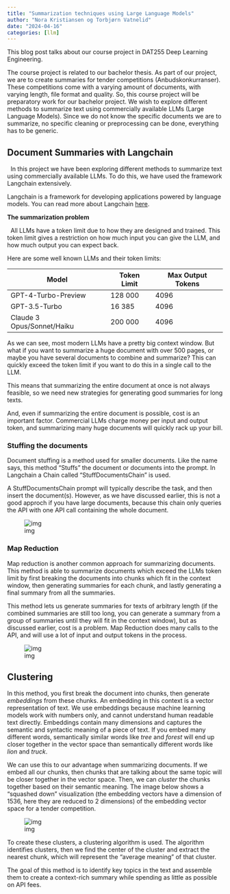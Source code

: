 ```yaml
---
title: "Summarization techniques using Large Language Models"
author: "Nora Kristiansen og Torbjørn Vatnelid"
date: "2024-04-16"
categories: [llm]
---
```


This blog post talks about our course project in DAT255 Deep Learning Engineering.

The course project is related to our bachelor thesis. As part of our project, we are to create summaries for tender competitions (Anbudskonkurranser). These competitions come with a varying amount of documents, with varying length, file format and quality. So, this course project will be preparatory work for our bachelor project. We wish to explore different methods to summarize text using commercially available LLMs (Large Language Models). Since we do not know the specific documents we are to summarize, no specific cleaning or preprocessing can be done, everything has to be generic.

## Document Summaries with Langchain

&nbsp; In this project we have been exploring different methods to summarize text using commercially available LLMs. To do this, we have used the framework Langchain extensively.

Langchain is a framework for developing applications powered by language models. You can read more about Langchain [here](https://python.langchain.com/docs/get_started/introduction).

**The summarization problem**

&nbsp; All LLMs have a token limit due to how they are designed and trained. This token limit gives a restriction on how much input you can give the LLM, and how much output you can expect back.

Here are some well known LLMs and their token limits:

| Model                      | Token Limit | Max Output Tokens |
|----------------------------|----------------|-------------------|
| GPT-4-Turbo-Preview        | 128 000        | 4096              |
| GPT-3.5-Turbo              | 16 385         | 4096              |
| Claude 3 Opus/Sonnet/Haiku | 200 000        | 4096              |

As we can see, most modern LLMs have a pretty big context window. But what if you want to summarize a huge document with over 500 pages, or maybe you have several documents to combine and summarize? This can quickly exceed the token limit if you want to do this in a single call to the LLM.

This means that summarizing the entire document at once is not always feasible, so we need new strategies for generating good summaries for long texts.

And, even if summarizing the entire document is possible, cost is an important factor. Commercial LLMs charge money per input and output token, and summarizing many huge documents will quickly rack up your bill.

### Stuffing the documents

Document stuffing is a method used for smaller documents. Like the name says, this method "Stuffs" the document or documents into the prompt. In Langchain a Chain called "StuffDocumentsChain" is used.

 A StuffDocumentsChain prompt will typically describe the task, and then insert the document(s). However, as we have discussed earlier, this is not a good approch if you have large documents, because this chain only queries the API with one API call containing the whole document.

![img](stuff_chain.jpg)

### Map Reduction

Map reduction is another common approach for summarizing documents. This method is able to summarize documents which exceed the LLMs token limit by first breaking the documents into chunks which fit in the context window, then generating summaries for each chunk, and lastly generating a final summary from all the summaries.

This method lets us generate summaries for texts of arbitrary length (if the combined summaries are still too long, you can generate a summary from a group of summaries until they will fit in the context window), but as discussed earlier, cost is a problem. Map Reduction does many calls to the API, and will use a lot of input and output tokens in the process.

![img](map_reduce_chain.webp)

## Clustering

In this method, you first break the document into chunks, then generate *embeddings* from these chunks. An embedding in this context is a vector representation of text. We use embeddings because machine learning models work with numbers only, and cannot understand human readable text directly. Embeddings contain many dimensions and captures the semantic and syntactic meaning of a piece of text. If you embed many different words, semantically similar words like *tree* and *forest* will end up closer together in the vector space than semantically different words like *lion* and *truck*.

We can use this to our advantage when summarizing documents. If we embed all our chunks, then chunks that are talking about the same topic will be closer together in the vector space. Then, we can *cluster* the chunks together based on their semantic meaning. The image below shows a "squashed down" visualization (the embedding vectors have a dimension of 1536, here they are reduced to 2 dimensions) of the embedding vector space for a tender competition. 

![img](nord_clusters.png)

To create these clusters, a clustering algorithm is used. The algorithm identifies clusters, then we find the center of the cluster and extract the nearest chunk, which will represent the "average meaning" of that cluster.

The goal of this method is to identify key topics in the text and assemble them to create a context-rich summary while spending as little as possible on API fees.
